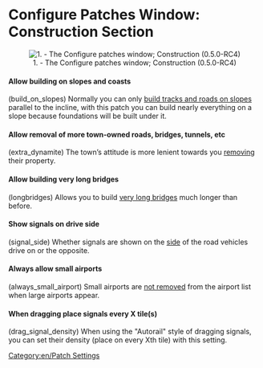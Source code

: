 =Configure Patches Window: Construction Section=

<center>[[File:en/Patches-construction.png|center|frame|1. - The Configure patches window; Construction (0.5.0-RC4)]]</center>

====Allow building on slopes and coasts====
(build_on_slopes) Normally you can only [[en/Archive/Manual/Settings/Build on slopes|build tracks and roads on slopes]] parallel to the incline, with this patch you can build nearly everything on a slope because foundations will be built under it.

====Allow removal of more town-owned roads, bridges, tunnels, etc====
(extra_dynamite) The town’s attitude is more lenient towards you [[en/Archive/Manual/Settings/Extra dynamite|removing]] their property.

====Allow building very long bridges====
(longbridges) Allows you to build [[en/Archive/Manual/Settings/Longer bridges|very long bridges]] much longer than before.

====Show signals on drive side====
(signal_side) Whether signals are shown on the [[en/Archive/Manual/Settings/Show signals on the drive side|side]] of the road vehicles drive on or the opposite.

====Always allow small airports====
(always_small_airport) Small airports are [[en/Archive/Manual/Settings/Always allow small airport|not removed]] from the airport list when large airports appear.

====When dragging place signals every X tile(s)====
(drag_signal_density) When using the "Autorail" style of dragging signals, you can set their density (place on every Xth tile) with this setting. 

[[Category:en/Patch Settings]]